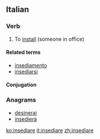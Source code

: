 ==Italian==

===Verb===
{{it-verb}} 

# {{context|transitive|lang=it}} To [[install]] (someone in office)

====Related terms====
* [[insediamento]]
* [[insediarsi]]

====Conjugation====
{{it-conj-iare|insedi|avere}}

===Anagrams===
* [[desinerai#Italian|desinerai]]
* [[insedierà#Italian|insedierà]]

[[ko:insediare]]
[[it:insediare]]
[[zh:insediare]]